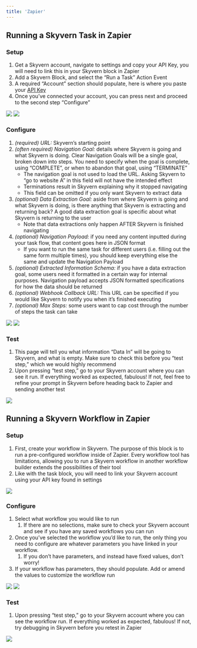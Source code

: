 ```yaml
---
title: 'Zapier'
---
```


## Running a Skyvern Task in Zapier

### Setup

1. Get a Skyvern account, navigate to settings and copy your API Key, you will need to link this in your Skyvern block in Zapier
2. Add a Skyvern Block, and select the “Run a Task” Action Event
3. A required “Account” section should populate, here is where you paste your [API Key](https://docs.skyvern.com/running-tasks/introduction#getting-your-api-key)
4. Once you’ve connected your account, you can press next and proceed to the second step “Configure”

<img src="/images/zapier/z.1.png"/>

<img src="/images/zapier/z.2.png"/>

### Configure

1. *(required) URL:* Skyvern’s starting point
2. *(often required) Navigation Goal:* details where Skyvern is going and what Skyvern is doing. Clear Navigation Goals will be a single goal, broken down into steps. You need to specify when the goal is complete, using “COMPLETE”, or when to abandon that goal, using “TERMINATE”
    - The navigation goal is not used to load the URL. Asking Skyvern to “go to website A” in this field will not have the intended effect
    - Terminations result in Skyvern explaining why it stopped navigating
    - This field can be omitted if you only want Skyvern to extract data
3. *(optional) Data Extraction Goal:* aside from where Skyvern is going and what Skyvern is doing, is there anything that Skyvern is extracting and returning back? A good data extraction goal is specific about what Skyvern is returning to the user
    - Note that data extractions only happen AFTER Skyvern is finished navigating
4. *(optional) Navigation Payload:* if you need any content inputted during your task flow, that content goes here in JSON format
    - If you want to run the same task for different users (i.e. filling out the same form multiple times), you should keep everything else the same and update the Navigation Payload
5. *(optional) Extracted Information Schema:* if you have a data extraction goal, some users need it formatted in a certain way for internal purposes. Navigation payload accepts JSON formatted specifications for how the data should be returned
6. *(optional) Webhook Callback URL:* This URL can be specified if you would like Skyvern to notify you when it’s finished executing
7. *(optional) Max Steps:* some users want to cap cost through the number of steps the task can take

<img src="/images/zapier/z.3.png"/>

<img src="/images/zapier/z.4.png"/>

### Test

1. This page will tell you what information “Data In” will be going to Skyvern, and what is empty. Make sure to check this before you “test step,” which we would highly recommend 
2. Upon pressing “test step,” go to your Skyvern account where you can see it run. If everything worked as expected, fabulous! If not, feel free to refine your prompt in Skyvern before heading back to Zapier and sending another test

<img src="/images/zapier/z.5.png"/>


## Running a Skyvern Workflow in Zapier

### Setup

1. First, create your workflow in Skyvern. The purpose of this block is to run a pre-configured workflow inside of Zapier. Every workflow tool has limitations, allowing you to run a Skyvern workflow in another workflow builder extends the possibilities of their tool
2. Like with the task block, you will need to link your Skyvern account using your API key found in settings

<img src="/images/zapier/z.6w.png"/>

### Configure

1. Select what workflow you would like to run
    1. If there are no selections, make sure to check your Skyvern account and see if you have any saved workflows you can run
2. Once you’ve selected the workflow you’d like to run, the only thing you need to configure are whatever parameters you have linked in your workflow. 
    1. If you don’t have parameters, and instead have fixed values, don’t worry!
3. If your workflow has parameters, they should populate. Add or amend the values to customize the workflow run

<img src="/images/zapier/z.7w.png"/>

<img src="/images/zapier/z.8w.png"/>

### Test

1. Upon pressing “test step,” go to your Skyvern account where you can see the workflow run. If everything worked as expected, fabulous! If not, try debugging in Skyvern before you retest in Zapier

<img src="/images/zapier/z.9w.png"/>
